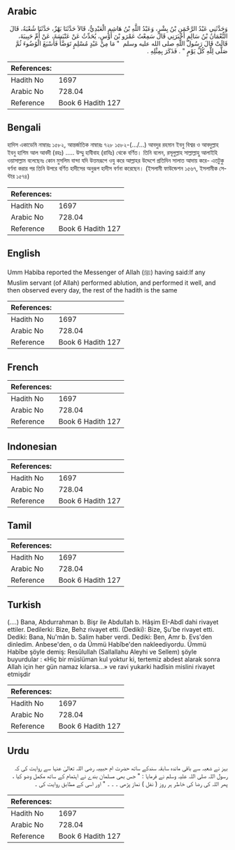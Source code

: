 ## Arabic


<div dir="rtl" lang="ar" style={{fontSize:'larger',backgroundColor:'#f8f9fa',padding:20}}>
وَحَدَّثَنِي عَبْدُ الرَّحْمَنِ بْنُ بِشْرٍ، وَعَبْدُ اللَّهِ بْنُ هَاشِمٍ الْعَبْدِيُّ، قَالاَ حَدَّثَنَا بَهْزٌ، حَدَّثَنَا شُعْبَةُ، قَالَ النُّعْمَانُ بْنُ سَالِمٍ أَخْبَرَنِي قَالَ سَمِعْتُ عَمْرَو بْنَ أَوْسٍ، يُحَدِّثُ عَنْ عَنْبَسَةَ، عَنْ أُمِّ حَبِيبَةَ، قَالَتْ قَالَ رَسُولُ اللَّهِ صلى الله عليه وسلم ‏ "‏ مَا مِنْ عَبْدٍ مُسْلِمٍ تَوَضَّأَ فَأَسْبَغَ الْوُضُوءَ ثُمَّ صَلَّى لِلَّهِ كُلَّ يَوْمٍ ‏"‏ ‏.‏ فَذَكَرَ بِمِثْلِهِ ‏.‏
</div>
<div style={{backgroundColor:'#f8f9fa',padding:20, marginBottom: 10}}><table> <thead> <tr> <th>References:</th> <th></th> </tr> </thead> <tbody><tr><td>Hadith No</td><td>1697</td></tr><tr><td>Arabic No</td><td>728.04</td></tr><tr><td>Reference</td><td>Book 6 Hadith 127</td></tr></tbody></table></div>

## Bengali


<div dir="ltr" lang="bn" style={{fontSize:'larger',backgroundColor:'#f8f9fa',padding:20}}>
হাদিস একাডেমি নাম্বারঃ ১৫৮২, আন্তর্জাতিক নাম্বারঃ ৭২৮ ১৫৮২-(.../...) আবদুর রহমান ইবনু বিশ্বর ও আবদুল্লাহ ইবনু হাশিম আল আবদী (রহঃ) ..... উম্মু হাবীবাহ (রাযিঃ) থেকে বর্ণিত। তিনি বলেন, রসূলুল্লাহ সাল্লাল্লাহু আলাইহি ওয়াসাল্লাম বলেছেনঃ কোন মুসলিম বান্দা যদি উত্তমরূপে ওযু করে আল্লাহর উদ্দেশে প্রতিদিন সালাত আদায় করে- এতটুকু বর্ণনা করার পর তিনি উপরে বর্ণিত হাদীসের অনুরূপ হাদীস বর্ণনা করেছেন। (ইসলামী ফাউন্ডেশন ১৫৬৭, ইসলামীক সেন্টার ১৫৭৪)
</div>
<div style={{backgroundColor:'#f8f9fa',padding:20, marginBottom: 10}}><table> <thead> <tr> <th>References:</th> <th></th> </tr> </thead> <tbody><tr><td>Hadith No</td><td>1697</td></tr><tr><td>Arabic No</td><td>728.04</td></tr><tr><td>Reference</td><td>Book 6 Hadith 127</td></tr></tbody></table></div>

## English


<div dir="ltr" lang="en" style={{fontSize:'larger',backgroundColor:'#f8f9fa',padding:20}}>
Umm Habiba reported the Messenger of Allah (ﷺ) having said:If any Muslim servant (of Allah) performed ablution, and performed it well, and then observed every day, the rest of the hadith is the same
</div>
<div style={{backgroundColor:'#f8f9fa',padding:20, marginBottom: 10}}><table> <thead> <tr> <th>References:</th> <th></th> </tr> </thead> <tbody><tr><td>Hadith No</td><td>1697</td></tr><tr><td>Arabic No</td><td>728.04</td></tr><tr><td>Reference</td><td>Book 6 Hadith 127</td></tr></tbody></table></div>

## French


<div dir="ltr" lang="fr" style={{fontSize:'larger',backgroundColor:'#f8f9fa',padding:20}}>

</div>
<div style={{backgroundColor:'#f8f9fa',padding:20, marginBottom: 10}}><table> <thead> <tr> <th>References:</th> <th></th> </tr> </thead> <tbody><tr><td>Hadith No</td><td>1697</td></tr><tr><td>Arabic No</td><td>728.04</td></tr><tr><td>Reference</td><td>Book 6 Hadith 127</td></tr></tbody></table></div>

## Indonesian


<div dir="ltr" lang="id" style={{fontSize:'larger',backgroundColor:'#f8f9fa',padding:20}}>

</div>
<div style={{backgroundColor:'#f8f9fa',padding:20, marginBottom: 10}}><table> <thead> <tr> <th>References:</th> <th></th> </tr> </thead> <tbody><tr><td>Hadith No</td><td>1697</td></tr><tr><td>Arabic No</td><td>728.04</td></tr><tr><td>Reference</td><td>Book 6 Hadith 127</td></tr></tbody></table></div>

## Tamil


<div dir="ltr" lang="ta" style={{fontSize:'larger',backgroundColor:'#f8f9fa',padding:20}}>

</div>
<div style={{backgroundColor:'#f8f9fa',padding:20, marginBottom: 10}}><table> <thead> <tr> <th>References:</th> <th></th> </tr> </thead> <tbody><tr><td>Hadith No</td><td>1697</td></tr><tr><td>Arabic No</td><td>728.04</td></tr><tr><td>Reference</td><td>Book 6 Hadith 127</td></tr></tbody></table></div>

## Turkish


<div dir="ltr" lang="tr" style={{fontSize:'larger',backgroundColor:'#f8f9fa',padding:20}}>
(….) Bana, Abdurrahman b. Bişr ile Abdullah b. Hâşim EI-Abdî dahi rivayet ettiler. Dedilerki: Bize, Behz rivayet etti. (Dediki): Bize, Şu'be rivayet etti. Dediki: Bana, Nu'mân b. Salim haber verdi. Dediki: Ben, Amr b. Evs'den dinledim. Anbese'den, o da Ümmü Habîbe'den nakleediyordu. Ümmü Habîbe şöyle demiş: Resûlullah (Sallallahu Aleyhi ve Sellem) şöyle buyurdular : «Hiç bir müslüman kul yoktur ki, tertemiz abdest alarak sonra Allah için her gün namaz kılarsa...» ve ravi yukarki hadîsin mislini rivayet etmişdir
</div>
<div style={{backgroundColor:'#f8f9fa',padding:20, marginBottom: 10}}><table> <thead> <tr> <th>References:</th> <th></th> </tr> </thead> <tbody><tr><td>Hadith No</td><td>1697</td></tr><tr><td>Arabic No</td><td>728.04</td></tr><tr><td>Reference</td><td>Book 6 Hadith 127</td></tr></tbody></table></div>

## Urdu


<div dir="rtl" lang="ur" style={{fontSize:'larger',backgroundColor:'#f8f9fa',padding:20}}>
بہز نے شعبہ سے باقی ماندہ سابقہ سندکے ساتھ حضرت ام حبیبہ رضی اللہ تعالیٰ عنہا سے روایت کی کہ رسول اللہ صلی اللہ علیہ وسلم نے فرمایا : " جس بھی مسلمان بندے نے اہتمام کے ساتھ مکمل وضو کیا ، پھر اللہ کی رضا کی خاطر ہر روز ( نفل ) نماز پڑھی ۔ ۔ ۔ " اور اسی کے مطابق روایت کی ۔
</div>
<div style={{backgroundColor:'#f8f9fa',padding:20, marginBottom: 10}}><table> <thead> <tr> <th>References:</th> <th></th> </tr> </thead> <tbody><tr><td>Hadith No</td><td>1697</td></tr><tr><td>Arabic No</td><td>728.04</td></tr><tr><td>Reference</td><td>Book 6 Hadith 127</td></tr></tbody></table></div>